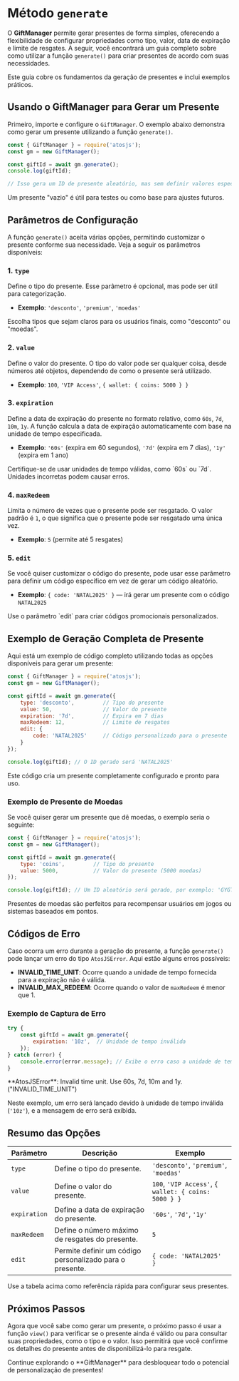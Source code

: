 
# Método `generate`

O **GiftManager** permite gerar presentes de forma simples, oferecendo a flexibilidade de configurar propriedades como tipo, valor, data de expiração e limite de resgates. A seguir, você encontrará um guia completo sobre como utilizar a função `generate()` para criar presentes de acordo com suas necessidades.

<Callout type="info" emoji="💡">
  Este guia cobre os fundamentos da geração de presentes e inclui exemplos práticos.
</Callout>

## Usando o GiftManager para Gerar um Presente

Primeiro, importe e configure o `GiftManager`. O exemplo abaixo demonstra como gerar um presente utilizando a função `generate()`.

```js showLineNumbers filename="JavaScript" copy
const { GiftManager } = require('atosjs');
const gm = new GiftManager();

const giftId = await gm.generate();
console.log(giftId);

// Isso gera um ID de presente aleatório, mas sem definir valores específicos, ou seja, um presente "vazio".
```

<Callout type="info" emoji="ℹ️">
  Um presente "vazio" é útil para testes ou como base para ajustes futuros.
</Callout>

## Parâmetros de Configuração

A função `generate()` aceita várias opções, permitindo customizar o presente conforme sua necessidade. Veja a seguir os parâmetros disponíveis:

### 1. `type`
Define o tipo do presente. Esse parâmetro é opcional, mas pode ser útil para categorização.

- **Exemplo**: `'desconto'`, `'premium'`, `'moedas'`

<Callout emoji="🎁">
  Escolha tipos que sejam claros para os usuários finais, como "desconto" ou "moedas".
</Callout>

### 2. `value`
Define o valor do presente. O tipo do valor pode ser qualquer coisa, desde números até objetos, dependendo de como o presente será utilizado.

- **Exemplo**: `100`, `'VIP Access'`, `{ wallet: { coins: 5000 } }`

### 3. `expiration`
Define a data de expiração do presente no formato relativo, como `60s`, `7d`, `10m`, `1y`. A função calcula a data de expiração automaticamente com base na unidade de tempo especificada.

- **Exemplo**: `'60s'` (expira em 60 segundos), `'7d'` (expira em 7 dias), `'1y'` (expira em 1 ano)

<Callout type="warning" emoji="⚠️">
  Certifique-se de usar unidades de tempo válidas, como `60s` ou `7d`. Unidades incorretas podem causar erros.
</Callout>

### 4. `maxRedeem`
Limita o número de vezes que o presente pode ser resgatado. O valor padrão é `1`, o que significa que o presente pode ser resgatado uma única vez.

- **Exemplo**: `5` (permite até 5 resgates)

### 5. `edit`
Se você quiser customizar o código do presente, pode usar esse parâmetro para definir um código específico em vez de gerar um código aleatório.

- **Exemplo**: `{ code: 'NATAL2025' }` — irá gerar um presente com o código `NATAL2025`

<Callout emoji="📝">
  Use o parâmetro `edit` para criar códigos promocionais personalizados.
</Callout>

## Exemplo de Geração Completa de Presente

Aqui está um exemplo de código completo utilizando todas as opções disponíveis para gerar um presente:

```js showLineNumbers filename="JavaScript" copy
const { GiftManager } = require('atosjs');
const gm = new GiftManager();

const giftId = await gm.generate({
    type: 'desconto',         // Tipo do presente
    value: 50,                // Valor do presente
    expiration: '7d',         // Expira em 7 dias
    maxRedeem: 12,            // Limite de resgates
    edit: {
        code: 'NATAL2025'     // Código personalizado para o presente
    }
});

console.log(giftId); // O ID gerado será 'NATAL2025'
```

<Callout type="success" emoji="✅">
  Este código cria um presente completamente configurado e pronto para uso.
</Callout>

### Exemplo de Presente de Moedas

Se você quiser gerar um presente que dê moedas, o exemplo seria o seguinte:

```js showLineNumbers filename="JavaScript" copy
const { GiftManager } = require('atosjs');
const gm = new GiftManager();

const giftId = await gm.generate({
    type: 'coins',         // Tipo do presente
    value: 5000,           // Valor do presente (5000 moedas)
});

console.log(giftId); // Um ID aleatório será gerado, por exemplo: 'GYGTFD4546GDDSAF'
```

<Callout emoji="💰">
  Presentes de moedas são perfeitos para recompensar usuários em jogos ou sistemas baseados em pontos.
</Callout>

## Códigos de Erro

Caso ocorra um erro durante a geração do presente, a função `generate()` pode lançar um erro do tipo `AtosJSError`. Aqui estão alguns erros possíveis:

- **INVALID_TIME_UNIT**: Ocorre quando a unidade de tempo fornecida para a expiração não é válida.
- **INVALID_MAX_REDEEM**: Ocorre quando o valor de `maxRedeem` é menor que 1.

### Exemplo de Captura de Erro

```js showLineNumbers filename="JavaScript" copy
try {
    const giftId = await gm.generate({
        expiration: '10z',  // Unidade de tempo inválida
    });
} catch (error) {
    console.error(error.message); // Exibe o erro caso a unidade de tempo seja inválida
}
```

<Callout type="error" emoji="🚫">
  **AtosJSError**: Invalid time unit. Use 60s, 7d, 10m and 1y. ("INVALID_TIME_UNIT")
</Callout>

Neste exemplo, um erro será lançado devido à unidade de tempo inválida (`'10z'`), e a mensagem de erro será exibida.

## Resumo das Opções

| Parâmetro   | Descrição                                                          | Exemplo                |
|-------------|--------------------------------------------------------------------|------------------------|
| `type`      | Define o tipo do presente.                                         | `'desconto'`, `'premium'`, `'moedas'` |
| `value`     | Define o valor do presente.                                         | `100`, `'VIP Access'`, `{ wallet: { coins: 5000 } }` |
| `expiration`| Define a data de expiração do presente.                            | `'60s'`, `'7d'`, `'1y'` |
| `maxRedeem` | Define o número máximo de resgates do presente.                    | `5`                     |
| `edit`      | Permite definir um código personalizado para o presente.          | `{ code: 'NATAL2025' }` |

<Callout type="info" emoji="📌">
  Use a tabela acima como referência rápida para configurar seus presentes.
</Callout>

## Próximos Passos

Agora que você sabe como gerar um presente, o próximo passo é usar a função `view()` para verificar se o presente ainda é válido ou para consultar suas propriedades, como o tipo e o valor. Isso permitirá que você confirme os detalhes do presente antes de disponibilizá-lo para resgate.

<Callout type="info" emoji="🚀">
  Continue explorando o **GiftManager** para desbloquear todo o potencial de personalização de presentes!
</Callout> 
